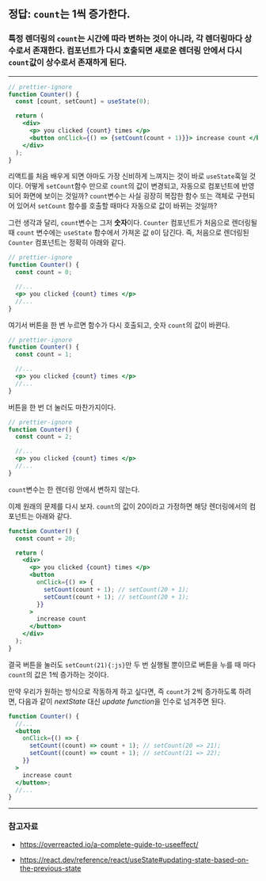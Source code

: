 
## 정답: `count`는 1씩 증가한다.

<Counter />

### 특정 렌더링의 `count`는 시간에 따라 변하는 것이 아니라, 각 렌더링마다 상수로서 존재한다. 컴포넌트가 다시 호출되면 새로운 렌더링 안에서 다시 `count`값이 상수로서 존재하게 된다.

---

```jsx showLineNumbers 4
// prettier-ignore
function Counter() {
  const [count, setCount] = useState(0);

  return (
    <div>
      <p> you clicked {count} times </p>
      <button onClick={() => {setCount(count + 1)}}> increase count </button>
    </div>
  );
}
```

리액트를 처음 배우게 되면 아마도 가장 신비하게 느껴지는 것이 바로 `useState`훅일 것이다. 어떻게 `setCount`함수 만으로 `count`의 값이 변경되고, 자동으로 컴포넌트에 반영되어 화면에 보이는 것일까? `count`변수는 사실 굉장히 복잡한 함수 또는 객체로 구현되어 있어서 `setCount` 함수를 호출할 때마다 자동으로 값이 바뀌는 것일까?

그런 생각과 달리, `count`변수는 그저 **숫자**이다. `Counter` 컴포넌트가 처음으로 렌더링될 때 `count` 변수에는 `useState` 함수에서 가져온 값 `0`이 담긴다. 즉, 처음으로 렌더링된 `Counter` 컴포넌트는 정확히 아래와 같다.

```jsx showLineNumbers {3}
// prettier-ignore
function Counter() {
  const count = 0;

  //...
  <p> you clicked {count} times </p>
  //...
}
```

여기서 버튼을 한 번 누르면 함수가 다시 호출되고, 숫자 `count`의 값이 바뀐다.

```jsx showLineNumbers {3}
// prettier-ignore
function Counter() {
  const count = 1;

  //...
  <p> you clicked {count} times </p>
  //...
}
```

버튼을 한 번 더 눌러도 마찬가지이다.

```jsx showLineNumbers {3}
// prettier-ignore
function Counter() {
  const count = 2;

  //...
  <p> you clicked {count} times </p>
  //...
}
```

`count`변수는 한 렌더링 안에서 변하지 않는다.

이제 원래의 문제를 다시 보자. `count`의 값이 20이라고 가정하면 해당 렌더링에서의 컴포넌트는 아래와 같다.

```jsx showLineNumbers
function Counter() {
  const count = 20;

  return (
    <div>
      <p> you clicked {count} times </p>
      <button
        onClick={() => {
          setCount(count + 1); // setCount(20 + 1);
          setCount(count + 1); // setCount(20 + 1);
        }}
      >
        increase count
      </button>
    </div>
  );
}
```

결국 버튼을 눌러도 `setCount(21){:js}`만 두 번 실행될 뿐이므로 버튼을 누를 때 마다 `count`의 값은 1씩 증가하는 것이다.

만약 우리가 원하는 방식으로 작동하게 하고 싶다면, 즉 `count`가 2씩 증가하도록 하려면, 다음과 같이 _nextState_ 대신 *update function*을 인수로 넘겨주면 된다.

```jsx showLineNumbers
function Counter() {
  //...
  <button
    onClick={() => {
      setCount((count) => count + 1); // setCount(20 => 21);
      setCount((count) => count + 1); // setCount(21 => 22);
    }}
  >
    increase count
  </button>;
  //...
}
```

---

### 참고자료

- https://overreacted.io/a-complete-guide-to-useeffect/

- https://react.dev/reference/react/useState#updating-state-based-on-the-previous-state
